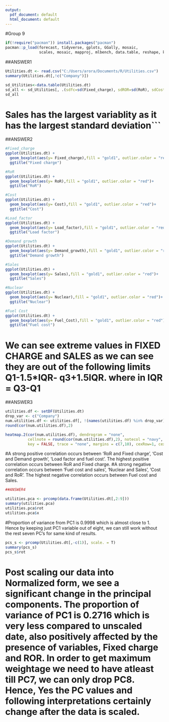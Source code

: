 ---
output:
  pdf_document: default
  html_document: default
---
#Group 9



```{r}
if(!require("pacman")) install.packages("pacman")
pacman::p_load(forecast, tidyverse, gplots, GGally, mosaic,
               scales, mosaic, mapproj, mlbench, data.table, reshape, knitr,tinytex,latexpdf,latex2exp)
```
               

##ANSWER1
```{r}
Utilities.dt <- read.csv("C:/Users/arora/Documents/R/Utilities.csv")
summary(Utilities.dt[,!c("Company")])
```

```{r}
sd_Utilities<-data.table(Utilities.dt)
sd_all <- sd_Utilities[, .(sdfc=sd(Fixed_charge), sdROR=sd(RoR), sdCost=sd(Cost), sdLf=sd(Load_factor),sdDG=sd(Demand_growth),sdSales=sd(Sales),sdNuclear=sd(Nuclear),sdFuelCost=sd(Fuel_Cost))]
sd_all
```
# Sales has the largest variablity as it has the largest standard deviation```


##ANSWER2
```{r}
#Fixed_charge
ggplot(Utilities.dt) +
  geom_boxplot(aes(y= Fixed_charge),fill = "gold1", outlier.color = "red")+
  ggtitle("Fixed charge")

#RoR
ggplot(Utilities.dt) +
  geom_boxplot(aes(y= RoR),fill = "gold1", outlier.color = "red")+
  ggtitle("RoR")

#Cost
ggplot(Utilities.dt) +
  geom_boxplot(aes(y= Cost),fill = "gold1", outlier.color = "red")+
  ggtitle("Cost")

#Load_factor
ggplot(Utilities.dt) +
  geom_boxplot(aes(y= Load_factor),fill = "gold1", outlier.color = "red")+
  ggtitle("Load factor")

#Demand growth
ggplot(Utilities.dt) +
  geom_boxplot(aes(y= Demand_growth),fill = "gold1", outlier.color = "red")+
  ggtitle("Demand growth")

#Sales
ggplot(Utilities.dt) +
  geom_boxplot(aes(y= Sales),fill = "gold1", outlier.color = "red")+
  ggtitle("Sales")

#Nuclear
ggplot(Utilities.dt) +
  geom_boxplot(aes(y= Nuclear),fill = "gold1", outlier.color = "red")+
  ggtitle("Nuclear")

#Fuel Cost
ggplot(Utilities.dt) +
  geom_boxplot(aes(y= Fuel_Cost),fill = "gold1", outlier.color = "red")+
  ggtitle("Fuel cost")
```
# We can see extreme values in FIXED CHARGE and SALES as we can see they are out of the following limits Q1-1.5*IQR- q3+1.5IQR. where in IQR = Q3-Q1

##ANSWER3
```{r}
utilities.df <- setDF(Utilities.dt)
drop_var <- c("Company")
num.utilities.df <- utilities.df[, !(names(utilities.df) %in% drop_var)]
round(cor(num.utilities.df),2)

heatmap.2(cor(num.utilities.df), dendrogram = "none", 
          cellnote = round(cor(num.utilities.df),2), notecol = "navy", 
          key = FALSE, trace = "none", margins = c(7,10), cexRow=1, cexCol = 1)
```
#A strong positive correlation occurs between 'RoR and Fixed charge', 'Cost and Demand growth', 'Load factor and fuel cost'. The highest positive correlation occurs between RoR and Fixed charge.
#A strong negative correlation occurs between 'Fuel cost and sales', 'Nuclear and Sales', 'Cost and RoR'. The highest negative correlation occurs between Fuel cost and Sales.


```{r}
##ANSWER4

utilities.pca <- prcomp(data.frame(Utilities.dt[,2:9]))
summary(utilities.pca)
utilities.pca$rot
utilities.pca$x
```
#Proportion of variance from PC1 is 0.9998 which is almost close to 1. Hence by keeping just PC1 variable out of eight, we can still work without the rest seven PC's for same kind of results.
 
```{r}
pcs_s <- prcomp(Utilities.dt[,-c(1)], scale. = T)
summary(pcs_s)
pcs_s$rot
```

# Post scaling our data into Normalized form, we see a significant change in the principal components. The proportion of variance of PC1 is 0.2716 which is very less compared to unscaled date, also positively affected by the presence of variables, Fixed charge and ROR. In order to get maximum weightage we need to have atleast till PC7, we can only drop PC8. Hence, Yes the PC values and following interpretations certainly change after the data is scaled.
